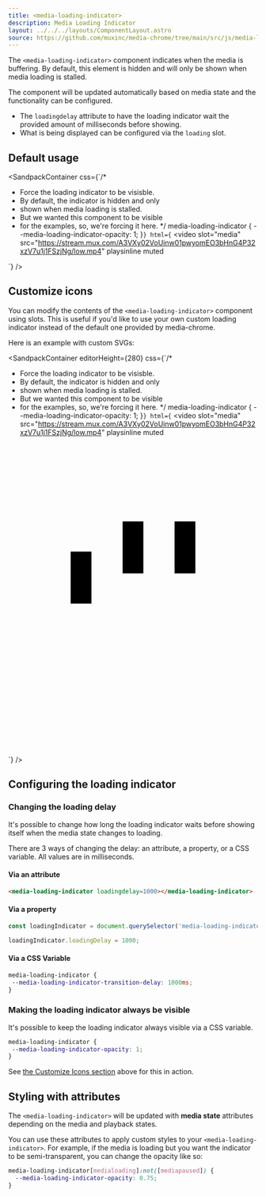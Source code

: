 ```yaml
---
title: <media-loading-indicator>
description: Media Loading Indicator
layout: ../../../layouts/ComponentLayout.astro
source: https://github.com/muxinc/media-chrome/tree/main/src/js/media-loading-indicator.js
---
```



The `<media-loading-indicator>` component indicates when the media is buffering. By default, this element is hidden and will only be shown when media loading is stalled.

The component will be updated automatically based on media state and the functionality can be configured.
- The `loadingdelay` attribute to have the loading indicator wait the provided amount of milliseconds before showing.
- What is being displayed can be configured via the `loading` slot.

## Default usage

<SandpackContainer
  css={`/*
 * Force the loading indicator to be visisble.
 * By default, the indicator is hidden and only
 * shown when media loading is stalled.
 * But we wanted this component to be visible
 * for the examples, so, we're forcing it here.
 */
media-loading-indicator {
 --media-loading-indicator-opacity: 1;
}`}
  html={`<media-controller>
  <video
    slot="media"
    src="https://stream.mux.com/A3VXy02VoUinw01pwyomEO3bHnG4P32xzV7u1j1FSzjNg/low.mp4"
    playsinline
    muted
  ></video>
  <media-loading-indicator slot="centered-chrome"></media-loading-indicator>
</media-controller>`}
/>

## Customize icons

You can modify the contents of the `<media-loading-indicator>` component using slots.
This is useful if you'd like to use your own custom loading indicator instead of the default one provided by media-chrome.

Here is an example with custom SVGs:

<SandpackContainer
  editorHeight={280}
  css={`/*
 * Force the loading indicator to be visisble.
 * By default, the indicator is hidden and only
 * shown when media loading is stalled.
 * But we wanted this component to be visible
 * for the examples, so, we're forcing it here.
 */
media-loading-indicator {
 --media-loading-indicator-opacity: 1;
}`}
  html={`<media-controller>
  <video
    slot="media"
    src="https://stream.mux.com/A3VXy02VoUinw01pwyomEO3bHnG4P32xzV7u1j1FSzjNg/low.mp4"
    playsinline
    muted
  ></video>
  <media-loading-indicator slot="centered-chrome">
    <svg slot="loading" viewBox="-12 -15 48 60">
      <path d="M0 0h4v10H0z">
        <animateTransform
          attributeType="xml"
          attributeName="transform"
          type="translate"
          values="0 0; 0 20; 0 0"
          begin="0"
          dur="0.6s"
          repeatCount="indefinite"
        />
      </path>
      <path d="M10 0h4v10h-4z">
        <animateTransform
          attributeType="xml"
          attributeName="transform"
          type="translate"
          values="0 0; 0 20; 0 0"
          begin="0.2s"
          dur="0.6s"
          repeatCount="indefinite"
        />
      </path>
      <path d="M20 0h4v10h-4z">
        <animateTransform
          attributeType="xml"
          attributeName="transform"
          type="translate"
          values="0 0; 0 20; 0 0"
          begin="0.4s"
          dur="0.6s"
          repeatCount="indefinite"
        />
      </path>
    </svg>
  </media-loading-indicator>
</media-controller>`}
/>

## Configuring the loading indicator

### Changing the loading delay

It's possible to change how long the loading indicator waits before showing itself when the media state changes to loading.

There are 3 ways of changing the delay: an attribute, a property, or a CSS variable.
All values are in milliseconds.

#### Via an attribute

```html
<media-loading-indicator loadingdelay=1000></media-loading-indicator>
```

#### Via a property
```js
const loadingIndicator = document.querySelector('media-loading-indicator');

loadingIndicator.loadingDelay = 1000;
```

#### Via a CSS Variable

```css
media-loading-indicator {
 --media-loading-indicator-transition-delay: 1000ms;
}
```

### Making the loading indicator always be visible

It's possible to keep the loading indicator always visible via a CSS variable.
```css
media-loading-indicator {
 --media-loading-indicator-opacity: 1;
}
```

See [the Customize Icons section](#customize-icons) above for this in action.

## Styling with attributes

The `<media-loading-indicator>` will be updated with **media state** attributes depending on the media and playback states.

You can use these attributes to apply custom styles to your `<media-loading-indicator>`. For example, if the media is loading but you want the indicator to be semi-transparent, you can change the opacity like so:

```css
media-loading-indicator[medialoading]:not([mediapaused]) {
  --media-loading-indicator-opacity: 0.75;
}
```

